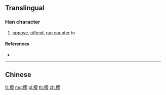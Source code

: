 {{character info/new}}
{{also|攖}}
==Translingual==

===Han character===
{{Han char|rn=64|rad=手|as=11|sn=14|four=|canj=QBOV|ids=⿰扌婴}}

# [[oppose]], [[offend]], [[run counter]] to

====References====
* {{Han ref|kx=0453.191|hdz=31947.020|uh=6484|ud=25732}}

----

==Chinese==
{{zh-see|攖}}

[[fr:撄]]
[[mg:撄]]
[[pl:撄]]
[[th:撄]]
[[zh:撄]]